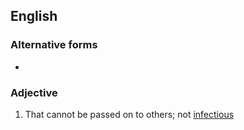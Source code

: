 ==English==

===Alternative forms===
* {{l|en|non-communicable}}

===Adjective===
{{en-adj}}

# {{label|en|of a disease}} That cannot be passed on to others; not [[infectious]]